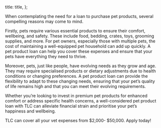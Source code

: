 

  title: title,
};


When contemplating the need for a loan to purchase pet products, several compelling reasons may come to mind.

Firstly, pets require various essential products to ensure their comfort, wellbeing, and safety. These include food, bedding, crates, toys, grooming supplies, and more. For pet owners, especially those with multiple pets, the cost of maintaining a well-equipped pet household can add up quickly. A pet product loan can help you cover these expenses and ensure that your pets have everything they need to thrive.

Moreover, pets, just like people, have evolving needs as they grow and age. They may require specialised products or dietary adjustments due to health conditions or changing preferences. A pet product loan can provide the flexibility to adapt to these changing needs, ensuring that your pet’s quality of life remains high and that you can meet their evolving requirements.

Whether you’re looking to invest in premium pet products for enhanced comfort or address specific health concerns, a well-considered pet product loan with TLC can alleviate financial strain and prioritise your pet’s happiness and wellbeing.

TLC can cover all your vet expenses from $2,000- $50,000. Apply today!
